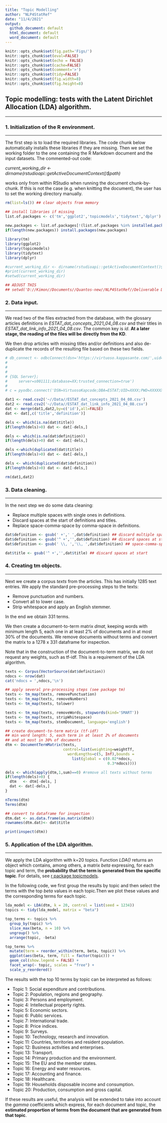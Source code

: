 ---
title: "Topic Modelling"
author: "NLP4StatRef"
date: "11/4/2021"
output:
  github_document: default
  html_document: default
  word_document: default
---

```{r setup, include=FALSE}

knitr::opts_chunk$set(fig.path='Figs/')
knitr::opts_chunk$set(eval=FALSE)
knitr::opts_chunk$set(echo = FALSE)
knitr::opts_chunk$set(cache=FALSE)
knitr::opts_chunk$set(comment='>')
knitr::opts_chunk$set(tidy=FALSE)
knitr::opts_chunk$set(fig.width=8)
knitr::opts_chunk$set(fig.height=8)
```

## Topic modelling: tests with the  Latent Dirichlet Allocation (LDA) algorithm.
***

### 1. Initialization of the R environment.
***
The first step is to load the required libraries. The code chunk below automatically installs these libraries if they are missing. Then we set the working folder to the one containing the R Markdown document and the input datasets. The commented-out code: 

_current_working_dir <- dirname(rstudioapi::getActiveDocumentContext()$path)_ 

works only from within RStudio when running the document chunk-by-chunk. If this is not the case (e.g. when knitting the document), the user has to set the working directory manually.

```{r, eval=TRUE, echo=TRUE, message=FALSE, warning=FALSE}

rm(list=ls()) ## clear objects from memory

## install libraries if missing
list.of.packages <- c('tm','ggplot2','topicmodels','tidytext','dplyr')
                      
new.packages <- list.of.packages[!(list.of.packages %in% installed.packages()[,"Package"])]
if(length(new.packages)) install.packages(new.packages)

library(tm)
library(ggplot2)
library(topicmodels)
library(tidytext)
library(dplyr)

#current_working_dir <- dirname(rstudioapi::getActiveDocumentContext()$path)
#print(current_working_dir)
#setwd(current_working_dir)

## ADJUST THIS 
## setwd('D://Kimon//Documents//Quantos-new//NLP4StatRef//Deliverable D2.2')

```

### 2. Data input.
***

We read two of the files extracted from the database, with the glossary articles definitions in _ESTAT_dat_concepts_2021_04_08.csv_ and their titles in _ESTAT_dat_link_info_2021_04_08.csv_. The common key is _id_. **At a later stage, the reading of the files will be directly from the KD**. 

We then drop articles with missing titles and/or definitions and also de-duplicate the records of the resulting file based on these two fields.


```{r, eval=TRUE, echo=TRUE, message=TRUE, warning=TRUE}

# db_connect <- odbcConnect(dsn='https://virtuoso.kappasante.com/',uid='kimon',pwd='jjIJMFIZTWhxeEmX8u7K')
#                           
#                           
# 
# {SQL Server};
#     server=s001111;database=XX;trusted_connection=true')
# 
# c = pyodbc.connect('DSN=VirtuosoKapcode;DBA=ESTAT;UID=XXXX;PWD=XXXXXXXXXXXX')\n",

dat1 <- read.csv2('~//Data//ESTAT_dat_concepts_2021_04_08.csv')
dat2 <- read.csv2('~//Data//ESTAT_dat_link_info_2021_04_08.csv')
dat <- merge(dat1,dat2,by=c('id'),all=FALSE)
dat <- dat[,c('title','definition')]

dels <- which(is.na(dat$title))
if(length(dels)>0) dat <- dat[-dels,]

dels <- which(is.na(dat$definition))
if(length(dels)>0) dat <- dat[-dels,]

dels <-which(duplicated(dat$title))
if(length(dels)>0) dat <- dat[-dels,]

dels <- which(duplicated(dat$definition))
if(length(dels)>0) dat <- dat[-dels,]

rm(dat1,dat2)
```

### 3. Data cleaning.
***

In the next step we do some data cleaning: 

* Replace multiple spaces with single ones in definitions.
* Discard spaces at the start of definitions and titles. 
* Replace space-comma-space by comma-space in definitions.

```{r, eval=TRUE, echo=TRUE, message=TRUE, warning=TRUE}

dat$definition <- gsub(' +',' ',dat$definition) ## discard multiple spaces
dat$definition <- gsub('^ +','',dat$definition) ## discard spaces at start
dat$definition <- gsub(' \\, ','\\, ',dat$definition) ## space-comma-space -> comma-space

dat$title <- gsub('^ +','',dat$title) ## discard spaces at start

```

### 4. Creating tm objects.
***

Next we create a corpus _texts_ from the articles. This has initially 1285 text entries. We apply the standard pre-processing steps to the texts:

* Remove punctuation and numbers. 
* Convert all to lower case.
* Strip whitespace and apply an English stemmer.

In the end we obtain 331 terms. 

We then create a document-to-term matrix _dmat_, keeping words with minimum length 5, each one in at least 2% of documents and in at most 30% of the documents. We remove documents without terms and convert the matrix to a 1278 x 331 dataframe for inspection. 

Note that in the construction of the document-to-term matrix, we do not request any weights, such as tf-idf. This is a requirement of the LDA algorithm.



```{r,  eval=TRUE, echo=TRUE, message=TRUE, warning=FALSE}

texts <- Corpus(VectorSource(dat$definition))
ndocs <- nrow(dat)
cat('ndocs = ',ndocs,'\n')

## apply several pre-processing steps (see package tm)
texts <- tm_map(texts, removePunctuation) 
texts <- tm_map(texts, removeNumbers) 
texts <- tm_map(texts, tolower)

texts <- tm_map(texts, removeWords, stopwords(kind='SMART')) 
texts <- tm_map(texts, stripWhitespace) 
texts <- tm_map(texts, stemDocument, language='english')

## create document-to-term matrix (tf-idf)
## min word length: 5, each term in at least 2% of documents 
## and at most in 30% of documents
dtm <- DocumentTermMatrix(texts,
                          control=list(weighting=weightTf, 
                            wordLengths=c(5, Inf),bounds = 
                              list(global = c(0.02*ndocs,
                                              0.3*ndocs))))

dels <- which(apply(dtm,1,sum)==0) #remove all texts without terms 
if(length(dels)>0) {
  dtm   <- dtm[-dels, ]           
  dat <- dat[-dels,]
}

nTerms(dtm)
Terms(dtm)

## convert to dataframe for inspection
dtm.dat <- as.data.frame(as.matrix(dtm))
rownames(dtm.dat)<- dat$title

print(inspect(dtm))
```

### 5. Application of the LDA algorithm.
***

We apply the LDA algorithm with k=20 topics. Function _LDA()_ returns an object which contains, among others, a matrix _beta_ expressing, for each topic and term, the **probability that the term is generated from the specific topic**. For details, see [r package topicmodels](https://cran.r-project.org/web/packages/topicmodels/topicmodels.pdf). 

In the following code, we first group the results by topic and then select the terms with the top _beta_ values in each topic.Then we plot these values and the corresponding terms for each topic.

```{r,  eval=TRUE, echo=TRUE, message=TRUE, warning=TRUE, fig.keep='all'}

lda_model <- LDA(dtm, k = 20, control = list(seed = 1234))
topics <- tidy(lda_model, matrix = "beta")

top_terms <- topics %>%
  group_by(topic) %>%
  slice_max(beta, n = 10) %>% 
  ungroup() %>%
  arrange(topic, -beta)

top_terms %>%
  mutate(term = reorder_within(term, beta, topic)) %>%
  ggplot(aes(beta, term, fill = factor(topic))) +
  geom_col(show.legend = FALSE) +
  facet_wrap(~ topic, scales = "free") +
  scale_y_reordered()

```

The results with the top 10 terms by topic can be interpreted as follows: 

* Topic 1: Social expenditure and contributions.
* Topic 2: Population, regions and geography. 
* Topic 3: Persons and employment.
* Topic 4: Intellectual property rights. 
* Topic 5: Economic sectors.
* Topic 6: Public services.
* Topic 7: International trade.
* Topic 8: Price indices. 
* Topic 9: Surveys.
* Topic 10: Technology, research and innovation.
* Topic 11: Countries, territories and resident population.
* Topic 12: Business activities and enterprises.
* Topic 13: Transport. 
* Topic 14: Primary production and the environment.
* Topic 15: The EU and the member states.
* Topic 16: Energy and water resources.
* Topic 17: Accounting and finance.
* Topic 18: Healthcare.
* Topic 19: Households disposable income and consumption.
* Topic 20: Production, consumption and gross capital.

If these results are useful, the analysis will be extended to take into account the _gamma_ coefficients which express, for each document and topic, the **estimated proportion of terms from the document that are generated from that topic**.

